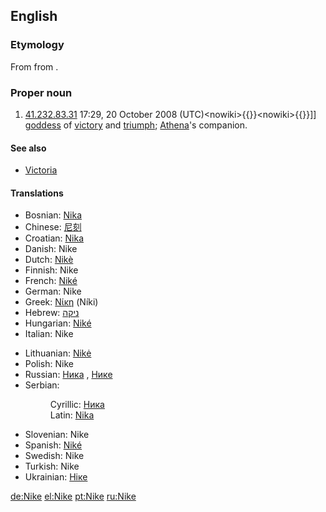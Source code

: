 ==English==
{{wikipedia|Nike (mythology)}}
===Etymology===
From {{etyl|grc|en}} {{term|Νίκη|tr=Nikē|lang=grc|sc=polytonic}} from {{term|νίκη||victory|tr=nikē|lang=grc|sc=polytonic}}.

===Proper noun===
{{en-proper noun}}

#[[egypt--[[Special:Contributions/41.232.83.31|41.232.83.31]] 17:29, 20 October 2008 (UTC)<nowiki><nowiki>{{}}</nowiki><nowiki><nowiki>{{}}</nowiki></nowiki></nowiki>]] [[goddess]] of [[victory]] and [[triumph]]; [[Athena]]'s companion.

====See also====
*[[Victoria]]

====Translations====
{{trans-top|Greek goddess of victory}}
*Bosnian: [[Nika#Bosnian|Nika]] {{f}}
*Chinese: [[尼刻]]
*Croatian: [[Nika#Croatian|Nika]] {{f}}
*Danish: Nike {{f}}
*Dutch: [[Nikè]] {{f}}
*Finnish: Nike {{f}}
*French: [[Niké]] {{f}}
*German: Nike {{f}}
*Greek: [[Νίκη]] (Níki)
*Hebrew: [[ניקה]] {{f}}
*Hungarian: [[Niké]]
*Italian: Nike
{{trans-mid}}
*Lithuanian: [[Nikė]] {{f}}
*Polish: Nike {{f}}
*Russian: [[Ника]] {{f}}, [[Нике]] {{f}}
*Serbian:
*:Cyrillic: [[Ника#Serbian|Ника]] {{f}}
*:Latin: [[Nika#Serbian|Nika]] {{f}}
*Slovenian: Nike {{f}}
*Spanish: [[Niké]]
*Swedish: Nike {{f}}
*Turkish: Nike {{f}}
*Ukrainian: [[Ніке]] {{f}}
{{trans-bottom}}

[[de:Nike]]
[[el:Nike]]
[[pt:Nike]]
[[ru:Nike]]